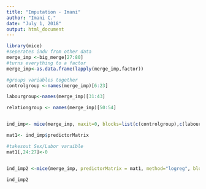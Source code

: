 ```yaml
---
title: "Imputation - Imani"
author: "Imani C."
date: "July 1, 2018"
output: html_document
---
```


```r
library(mice)
#seperates indv from other data
merge_imp <-big_merge[27:80]
#turns everything to a factor
merge_imp<-as.data.frame(lapply(merge_imp,factor))

#groups variables together
controlgroup <-names(merge_imp)[6:23]

labourgroup<-names(merge_imp)[31:43]

relationgroup <- names(merge_imp)[50:54]


ind_imp<- mice(merge_imp, maxit=0, blocks=list(c(controlgroup),c(labourgroup),c(relationgroup)))

mat1<- ind_imp$predictorMatrix

#takesout Sex/Labor varaible
mat1[,24:27]<-0


ind_imp2 <-mice(merge_imp, predictorMatrix = mat1, method="logreg", blocks = list(c(controlgroup),c(labourgroup),c(relationgroup)))

ind_imp2
```